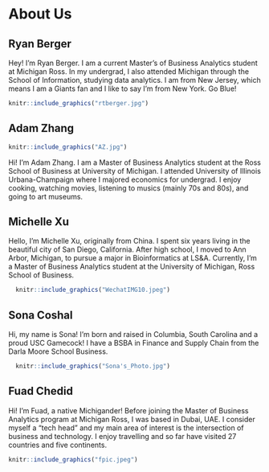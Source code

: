 # About Us

## Ryan Berger

Hey! I'm Ryan Berger. I am a current Master's of Business Analytics student at Michigan Ross. In my undergrad, I also attended Michigan through the School of Information, studying data analytics. I am from New Jersey, which means I am a Giants fan and I like to say I'm from New York. Go Blue!

```r
knitr::include_graphics("rtberger.jpg")
```

## Adam Zhang

```r
knitr::include_graphics("AZ.jpg")
```

Hi! I'm Adam Zhang. I am a Master of Business Analytics student at the Ross School of Business at University of Michigan. I attended University of Illinois Urbana-Champaign where I majored economics for undergrad. I enjoy cooking, watching movies, listening to musics (mainly 70s and 80s), and going to art museums.

## Michelle Xu

Hello, I'm Michelle Xu, originally from China. I spent six years living in the beautiful city of San Diego, California. After high school, I moved to Ann Arbor, Michigan, to pursue a major in Bioinformatics at LS&A. Currently, I'm a Master of Business Analytics student at the University of Michigan, Ross School of Business.

```r
  knitr::include_graphics("WechatIMG10.jpeg")
```

## Sona Coshal

Hi, my name is Sona! I'm born and raised in Columbia, South Carolina and a proud USC Gamecock! I have a BSBA in Finance and Supply Chain from the Darla Moore School Business.

```r
  knitr::include_graphics("Sona's_Photo.jpg")
```

## Fuad Chedid

Hi! I'm Fuad, a native Michigander! Before joining the Master of Business Analytics program at Michigan Ross, I was based in Dubai, UAE. I consider myself a "tech head" and my main area of interest is the intersection of business and technology. I enjoy travelling and so far have visited 27 countries and five continents.

```r
knitr::include_graphics("fpic.jpeg")
```
